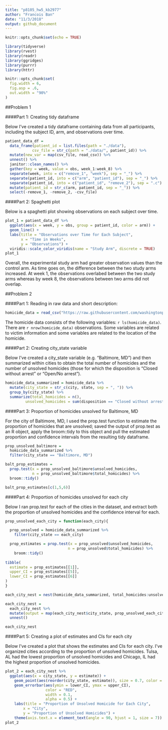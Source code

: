 ```yaml
---
title: "p8105_hw5_kb2977"
author: "Francois Ban"
date: "11/3/2018"
output: github_document
---
```


```r
knitr::opts_chunk$set(echo = TRUE)

library(tidyverse)
library(rvest)
library(readr)
library(ggridges)
library(purrr)
library(httr)

knitr::opts_chunk$set(
  fig.width = 6,
  fig.asp = .6,
  out.width = "90%"
)
```

##Problem 1

####Part 1: Creating tidy dataframe

Below I've created a tidy dataframe containing data from all participants, including the subject ID, arm, and observations over time.

```r
patient_data_df = 
  data_frame(patient_id = list.files(path = "./data"),
            csv_file = str_c(path = "./data/", patient_id)) %>% 
  mutate(new_var = map(csv_file, read_csv)) %>% 
  unnest() %>% 
  janitor::clean_names() %>% 
  gather(key = week, value = obs, week_1:week_8) %>% 
  separate(week, into = c("remove_1", "week"), sep = "_") %>% 
  separate(patient_id, into = c("arm", "patient_id"), sep = "_") %>%
  separate(patient_id, into = c("patient_id", "remove_2"), sep = ".c") %>% 
  mutate(patient_id = str_c(arm, patient_id, sep = "_")) %>% 
  select(-remove_1, -remove_2, -csv_file)
```

####Part 2: Spaghetti plot

Below is a spaghetti plot showing observations on each subject over time.

```r

plot_1 = patient_data_df %>% 
  ggplot(aes(x = week, y = obs, group = patient_id, color = arm)) +
  geom_line() +
  labs(title = "Observations over Time for Each Subject",
       x = "Time in Weeks",
       y = "Observations") + 
  viridis::scale_color_viridis(name = "Study Arm", discrete = TRUE)
plot_1

```

Overall, the experimental study arm had greater observation values than the control arm. As time goes on, the difference between the two study arms increased. At week 1, the observations overlabed between the two study arms whereas by week 8, the observations between two arms did not overlap.

##Problem 2

####Part 1: Reading in raw data and short description: 

```r
homicide_data = read_csv("https://raw.githubusercontent.com/washingtonpost/data-homicides/master/homicide-data.csv")
```

The homicide data consists of the following variables: `r ls(homicide_data)`. There are `r nrow(homicide_data)` observations. Some variables are related to victim information and some variables are related to the location of the homicide.

####Part 2: Creating city_state variable

Below I've created a city_state variable (e.g. “Baltimore, MD”) and then summarized within cities to obtain the total number of homicides and the number of unsolved homicides (those for which the disposition is “Closed without arrest” or “Open/No arrest”).

```r

homicide_data_summarized = homicide_data %>% 
  mutate(city_state = str_c(city, state, sep = ", ")) %>% 
  group_by(city_state) %>% 
  summarize(total_homicides = n(),
         unsolved_homicides = sum(disposition == "Closed without arrest" | disposition == "Open/No arrest")) 

```

####Part 3: Proportion of homicides unsolved for Baltimore, MD

For the city of Baltimore, MD, I used the prop.test function to estimate the proportion of homicides that are unsolved; saved the output of prop.test as an R object, apply the broom::tidy to this object and pull the estimated proportion and confidence intervals from the resulting tidy dataframe.

```r
prop_unsolved_baltimore = 
  homicide_data_summarized %>% 
  filter(city_state == "Baltimore, MD")

balt_prop_estimates = 
  prop.test(x = prop_unsolved_baltimore$unsolved_homicides, 
            n = prop_unsolved_baltimore$total_homicides) %>% 
  broom::tidy() 

balt_prop_estimates[c(1,5,6)]
```

####Part 4: Proportion of homicides unsolved for each city

Below I ran prop.test for each of the cities in the dataset, and extract both the proportion of unsolved homicides and the confidence interval for each.

```r
prop_unsolved_each_city = function(each_city){

  prop_unsolved = homicide_data_summarized %>% 
    filter(city_state == each_city)

  prop_estimates = prop.test(x = prop_unsolved$unsolved_homicides, 
                            n = prop_unsolved$total_homicides) %>% 
    broom::tidy() 
  
tibble(
  estimate = prop_estimates[[1]],
  upper_CI = prop_estimates[[5]],
  lower_CI = prop_estimates[[6]]
)
}
```

```r
each_city_nest = nest(homicide_data_summarized, total_homicides:unsolved_homicides) 

each_city_nest = 
  each_city_nest %>% 
  mutate(output = map(each_city_nest$city_state, prop_unsolved_each_city)) %>% 
  unnest()

each_city_nest
```

####Part 5: Creating a plot of estimates and CIs for each city

Below I've created a plot that shows the estimates and CIs for each city. I've organized cities according to the proportion of unsolved homicides. Tulsa, AL had the lowest proportion of unsolved homicides and Chicago, IL had the highest proportion of unsolved homicides.

```r
plot_2 = each_city_nest %>%
  ggplot(aes(x = city_state, y = estimate)) + 
    geom_point(aes(reorder(city_state, estimate)), size = 0.7, color = "BLUE") +
    geom_errorbar(aes(ymin = lower_CI, ymax = upper_CI), 
                  color = "RED", 
                  width = 0.1, 
                  alpha = 0.5) +
    labs(title = "Proportion of Unsolved Homicide for Each City",
        x = "City",
        y = "Proportion of Unsolved Homicides") + 
    theme(axis.text.x = element_text(angle = 90, hjust = 1, size = 7))
plot_2
```

